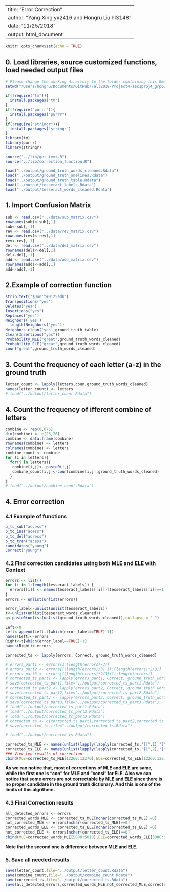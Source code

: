 
---
title: "Error Correction"
author: "Yang Xing yx2416 and Hongru Liu hl3148"
date: "11/25/2018"
output: html_document
---

```r
knitr::opts_chunk$set(echo = TRUE)
```

## 0. Load libraries, source customized functions, load needed output files

```r
# Please change the working directory to the folder containing this Rmd file.
setwd("/Users/hongru/Documents/GitHub/Fall2018-Project4-sec1proj4_grp6/Github/doc/")

if(!require("tm")){
  install.packages("tm")
}
if(!require("purrr")){
  install.packages("purrr")
}
if(!require("stringr")){
  install.packages("stringr")
}
library(tm)
library(purrr)
library(stringr)

source("../lib/get_text.R")
source("../lib/correction_function.R")

load("../output/ground_truth_words_cleaned.Rdata")
load("../output/ground_truth_onelines.Rdata")
load("../output/ground_truth_table.Rdata")
load("../output/tesseract_labels.Rdata")
load("../output/tesseract_words_cleaned.Rdata")
```

## 1. Import Confusion Matrix

```r
sub <- read.csv("../data/sub_matrix.csv")
rownames(sub)<-sub[,1]
sub<-sub[,-1]
rev <- read.csv("../data/rev_matrix.csv")
rownames(rev)<-rev[,1]
rev<-rev[,-1]
del <- read.csv("../data/del_matrix.csv")
rownames(del)<-del[,1]
del<-del[,-1]
add <- read.csv("../data/add_matrix.csv")
rownames(add)<-add[,1]
add<-add[,-1]
```

## 2.Example of correction function

```r
strip.text("$Don't#0125adb")
Transpositions("yes")
Deletes("yes")
Insertions("yes")
Replaces("yes")
Neighbors('yes')
  length(Neighbors('yes'))
Neighbors_clean('yes',ground_truth_table)
Clean(Insertions("yes"))
Probability_MLE("great",ground_truth_words_cleaned)
Probability_ELE("great",ground_truth_words_cleaned)
coun("great",ground_truth_words_cleaned)
```

## 3. Count the frequency of each letter (a-z) in the ground truth

```r
letter_count <- lapply(letters,coun,ground_truth_words_cleaned)
names(letter_count) <- letters
# load("../output/letter_count.Rdata")
```

## 4. Count the frequency of ifferent combine of letters

```r
combine <- rep(0,676)
dim(combine) <- c(26,26)
combine <- data.frame(combine)
rownames(combine) <- letters
colnames(combine) <- letters
combine_count <- combine
for (i in letters){
  for(j in letters){
   combine[i,j]<- paste0(i,j)
   combine_count[i,j]<-coun(combine[i,j],ground_truth_words_cleaned)
  }
}
# load("../output/combine_count.Rdata")
```

## 4. Error correction

### 4.1 Example of functions
```r
p_tc_sub("access")
p_tc_ins("acess")
p_tc_del("acress")
p_tc_tran("acess")
candidates("yaung")
Correct("yaung")
```

### 4.2 Find correction candidates using both MLE and ELE with Context

```r
errors <- list()
for (i in 1:length(tesseract_labels)) {
  errors[[i]] <- names(tesseract_labels[[i]])[tesseract_labels[[i]]==1]
}
errors <- unlist(unlist(errors))

error_label<-unlist(unlist(tesseract_labels))
t<-unlist(unlist(tesseract_words_cleaned))
g<-paste0(unlist(unlist(ground_truth_words_cleaned)),collapse = " ")

Left<-0
Left<-append(Left,t[which(error_label==TRUE)-1])
names(Left)<-errors
Right<-t[which(error_label==TRUE)+1]
names(Right)<-errors

corrected_ts <- lapply(errors, Correct, ground_truth_words_cleaned)

# errors_part1 <- errors[1:(length(errors)/3)]
# errors_part2 <- errors[((length(errors)/3)+1):(length(errors)*2/3)]
# errors_part3 <- errors[((length(errors)*2/3)+1):length(errors)]
# corrected_ts_part1 <- lapply(errors_part1, Correct, ground_truth_words_cleaned)
# save(corrected_ts_part1,file="../output/corrected_ts_part1.Rdata")
# corrected_ts_part2 <- lapply(errors_part2, Correct, ground_truth_words_cleaned)
# save(corrected_ts_part2,file="../output/corrected_ts_part2.Rdata")
# corrected_ts_part3 <- lapply(errors_part3, Correct, ground_truth_words_cleaned)
# save(corrected_ts_part3,file="../output/corrected_ts_part3.Rdata")
# load("../output/corrected_ts_part1.Rdata")
# load("../output/corrected_ts_part2.Rdata")
# load("../output/corrected_ts_part3.Rdata")
# corrected_ts <- c(corrected_ts_part1,corrected_ts_part2,corrected_ts_part3)
# save(corrected_ts,file="../output/corrected_ts.Rdata")

# load("../output/corrected_ts.Rdata")

corrected_ts_MLE <- names(unlist(lapply(lapply(corrected_ts,"[[",1),"[",1)))
corrected_ts_ELE <- names(unlist(lapply(lapply(corrected_ts,"[[",2),"[",1)))
### View ten results of correction
cbind(MLE=corrected_ts_MLE[12260:12270],ELE=corrected_ts_ELE[12260:12270])
```

**As we can notice that, most of corrections of MLE and ELE are same, while the first one is "con" for MLE and "consi" for ELE. Also we can notice that some errors are not correctable by MLE and ELE since there is no proper candidate in the ground truth dictionary. And this is one of the limits of this algrithem.**

### 4.3 Final Correction results
```r
all_detected_errors <- errors
corrected_words_MLE <- corrected_ts_MLE[nchar(corrected_ts_MLE)!=0]
not_corrected_MLE <- errors[nchar(corrected_ts_MLE)==0]
corrected_words_ELE <- corrected_ts_ELE[nchar(corrected_ts_ELE)!=0]
not_corrected_ELE <- errors[nchar(corrected_ts_ELE)==0]
cbind(MLE=corrected_words_MLE[5000:5010],ELE=corrected_words_ELE[5000:5010])
```

**Note that the second one is difference between MLE and ELE.**

### 5. Save all needed results
```r
save(letter_count,file="../output/letter_count.Rdata")
save(combine_count,file="../output/combine_count.Rdata")
save(corrected_ts,file="../output/corrected_ts.Rdata")
save(all_detected_errors,corrected_words_MLE,not_corrected_MLE,corrected_words_ELE,not_corrected_ELE,file="../output/correction_results.Rdata")
```







